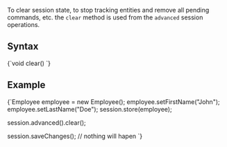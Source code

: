 
To clear session state, to stop tracking entities and remove all pending commands, etc. the `clear` method is used from the `advanced` session operations.

## Syntax

<TabItem value="clear_1" label="clear_1">
<CodeBlock language="java">
{`void clear()
`}
</CodeBlock>
</TabItem>

## Example

<TabItem value="clear_2" label="clear_2">
<CodeBlock language="java">
{`Employee employee = new Employee();
employee.setFirstName("John");
employee.setLastName("Doe");
session.store(employee);

session.advanced().clear();

session.saveChanges(); // nothing will hapen
`}
</CodeBlock>
</TabItem>


